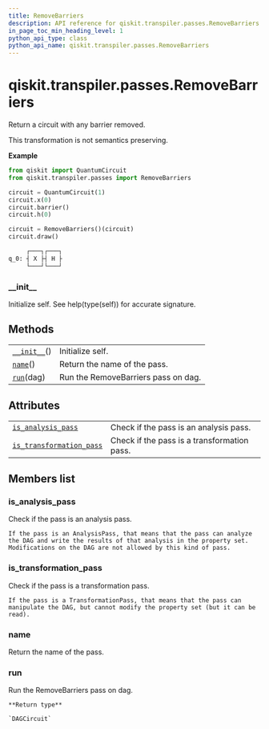 ```yaml
---
title: RemoveBarriers
description: API reference for qiskit.transpiler.passes.RemoveBarriers
in_page_toc_min_heading_level: 1
python_api_type: class
python_api_name: qiskit.transpiler.passes.RemoveBarriers
---
```


# qiskit.transpiler.passes.RemoveBarriers

<Class id="qiskit.transpiler.passes.RemoveBarriers" isDedicatedPage={true} github="https://github.com/qiskit/qiskit/tree/stable/0.18/qiskit/transpiler/passes/utils/remove_barriers.py" signature="RemoveBarriers(*args, **kwargs)" modifiers="class">
  Return a circuit with any barrier removed.

  This transformation is not semantics preserving.

  **Example**

  ```python
  from qiskit import QuantumCircuit
  from qiskit.transpiler.passes import RemoveBarriers

  circuit = QuantumCircuit(1)
  circuit.x(0)
  circuit.barrier()
  circuit.h(0)

  circuit = RemoveBarriers()(circuit)
  circuit.draw()
  ```

  ```python
       ┌───┐┌───┐
  q_0: ┤ X ├┤ H ├
       └───┘└───┘
  ```

  ### \_\_init\_\_

  <Function id="qiskit.transpiler.passes.RemoveBarriers.__init__" signature="__init__()">
    Initialize self. See help(type(self)) for accurate signature.
  </Function>

  ## Methods

  |                                                                                                                      |                                     |
  | -------------------------------------------------------------------------------------------------------------------- | ----------------------------------- |
  | [`__init__`](#qiskit.transpiler.passes.RemoveBarriers.__init__ "qiskit.transpiler.passes.RemoveBarriers.__init__")() | Initialize self.                    |
  | [`name`](#qiskit.transpiler.passes.RemoveBarriers.name "qiskit.transpiler.passes.RemoveBarriers.name")()             | Return the name of the pass.        |
  | [`run`](#qiskit.transpiler.passes.RemoveBarriers.run "qiskit.transpiler.passes.RemoveBarriers.run")(dag)             | Run the RemoveBarriers pass on dag. |

  ## Attributes

  |                                                                                                                                                              |                                             |
  | ------------------------------------------------------------------------------------------------------------------------------------------------------------ | ------------------------------------------- |
  | [`is_analysis_pass`](#qiskit.transpiler.passes.RemoveBarriers.is_analysis_pass "qiskit.transpiler.passes.RemoveBarriers.is_analysis_pass")                   | Check if the pass is an analysis pass.      |
  | [`is_transformation_pass`](#qiskit.transpiler.passes.RemoveBarriers.is_transformation_pass "qiskit.transpiler.passes.RemoveBarriers.is_transformation_pass") | Check if the pass is a transformation pass. |

  ## Members list

  ### is\_analysis\_pass

  <Attribute id="qiskit.transpiler.passes.RemoveBarriers.is_analysis_pass">
    Check if the pass is an analysis pass.

    If the pass is an AnalysisPass, that means that the pass can analyze the DAG and write the results of that analysis in the property set. Modifications on the DAG are not allowed by this kind of pass.
  </Attribute>

  ### is\_transformation\_pass

  <Attribute id="qiskit.transpiler.passes.RemoveBarriers.is_transformation_pass">
    Check if the pass is a transformation pass.

    If the pass is a TransformationPass, that means that the pass can manipulate the DAG, but cannot modify the property set (but it can be read).
  </Attribute>

  ### name

  <Function id="qiskit.transpiler.passes.RemoveBarriers.name" signature="name()">
    Return the name of the pass.
  </Function>

  ### run

  <Function id="qiskit.transpiler.passes.RemoveBarriers.run" signature="run(dag)">
    Run the RemoveBarriers pass on dag.

    **Return type**

    `DAGCircuit`
  </Function>
</Class>

